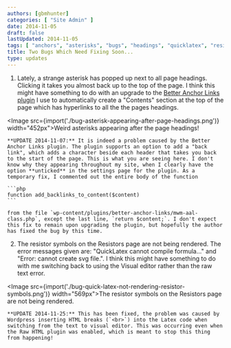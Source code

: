 ```yaml
---
authors: [gbmhunter]
categories: [ "Site Admin" ]
date: 2014-11-05
draft: false
lastUpdated: 2014-11-05
tags: [ "anchors", "asterisks", "bugs", "headings", "quicklatex", "resistors", "symbols" ]
title: Two Bugs Which Need Fixing Soon...
type: updates
---
```



1. Lately, a strange asterisk has popped up next to all page headings. Clicking it takes you almost back up to the top of the page. I think this might have something to do with an upgrade to the [Better Anchor Links plugin](https://wordpress.org/plugins/better-anchor-links/) I use to automatically create a "Contents" section at the top of the page which has hyperlinks to all the the pages headings.


<Image src={import('./bug-asterisk-appearing-after-page-headings.png')} width="452px">Weird asterisks appearing after the page headings!</Image>

    **UPDATE 2014-11-07:** It is indeed a problem caused by the Better Anchor Links plugin. The plugin supports an option to add a "back link", which adds a character beside each header that takes you back to the start of the page. This is what you are seeing here. I don't know why they appearing throughout my site, when I clearly have the option **unticked** in the settings page for the plugin. As a temporary fix, I commented out the entire body of the function 

    ```php    
    function add_backlinks_to_content($content)
    ```

    from the file `wp-content/plugins/better-anchor-links/mwm-aal-class.php`, except the last line, `return $content;`. I don't expect this fix to remain upon upgrading the plugin, but hopefully the author has fixed the bug by this time.

2. The resistor symbols on the Resistors page are not being rendered. The error messages given are: "QuickLatex cannot compile formula..." and "Error: cannot create svg file.". I think this might have something to do with me switching back to using the Visual editor rather than the raw text error.  


<Image src={import('./bug-quick-latex-not-rendering-resistor-symbols.png')} width="569px">The resistor symbols on the Resistors page are not being rendered.</Image>

    **UPDATE 2014-11-25:** This has been fixed, the problem was caused by Wordpress inserting HTML breaks (`<br>`) into the Latex code when switching from the text to visual editor. This was occurring even when the Raw HTML plugin was enabled, which is meant to stop this thing from happening!
